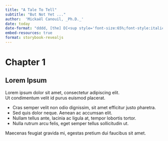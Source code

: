 ```yaml
---
title: "A Tale To Tell"
subtitle: "But Not Yet ..."
author:  'Mickaël Canouil, _Ph.D._'
date: today
date-format: "dddd, [the] D[<sup style='font-size:65%;font-style:italic;'>th</sup>] [of] MMMM, YYYY"
embed-resources: true
format: storybook-revealjs
---
```


# Chapter 1 {background-image="background.jpg"}

## Lorem Ipsum {background-image="background.jpg"}

Lorem ipsum dolor sit amet, consectetur adipiscing elit.  
Ut condimentum velit id purus euismod placerat. 

- Cras semper velit non odio dignissim, sit amet efficitur justo pharetra. 
- Sed quis dolor neque. Aenean ac accumsan elit. 
- Nullam tellus ante, lacinia ac ligula at, tempor lobortis tortor. 
- Nulla rutrum arcu felis, eget semper tellus sollicitudin ut. 

::: aside
Maecenas feugiat gravida mi, egestas pretium dui faucibus sit amet.
:::
